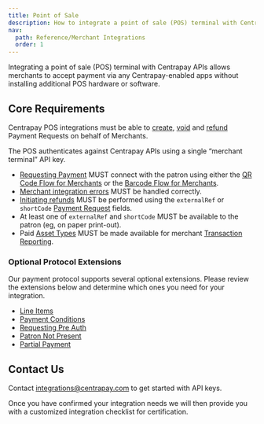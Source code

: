 ```yaml
---
title: Point of Sale
description: How to integrate a point of sale (POS) terminal with Centrapay APIs.
nav:
  path: Reference/Merchant Integrations
  order: 1
---
```


Integrating a point of sale (POS) terminal with Centrapay APIs allows merchants to accept payment via any Centrapay-enabled apps without installing additional POS hardware or software.

## Core Requirements

Centrapay POS integrations must be able to [create](https://docs.centrapay.com/api/payment-requests#create-a-payment-request), [void](https://docs.centrapay.com/api/payment-requests#void-a-payment-request-experimental) and [refund](https://docs.centrapay.com/api/payment-requests#refund-a-payment-request-experimental) Payment Requests on behalf of Merchants.

The POS authenticates against Centrapay APIs using a single “merchant terminal” API key.

- [Requesting Payment](/guides/requesting-payment) MUST connect with the patron using either the [QR Code Flow for Merchants](/guides/merchant-integration-qr-code-flow) or the [Barcode Flow for Merchants](/guides/merchant-integration-barcode-flow).
- [Merchant integration errors](https://docs.centrapay.com/guides/merchant-integration-error-handling) MUST be handled correctly.
- [Initiating refunds](https://docs.centrapay.com/guides/initiating-refunds) MUST be performed using the `externalRef` or `shortCode` [Payment Request](https://docs.centrapay.com/api/payment-requests#payment-request) fields.
- At least one of `externalRef` and `shortCode` MUST be available to the patron (eg, on paper print-out).
- Paid [Asset Types](https://docs.centrapay.com/api/asset-types) MUST be made available for merchant [Transaction Reporting](/guides/transaction-reporting).

### Optional Protocol Extensions

Our payment protocol supports several optional extensions. Please review the extensions below and determine which ones you need for your integration.

- [Line Items](/guides/line-items)
- [Payment Conditions](/guides/payment-conditions)
- [Requesting Pre Auth](/guides/requesting-pre-auth)
- [Patron Not Present](/guides/patron-not-present)
- [Partial Payment](/guides/partial-payment-extension)


## Contact Us

Contact integrations@centrapay.com to get started with API keys.

Once you have confirmed your integration needs we will then provide you with a customized integration checklist for certification.
